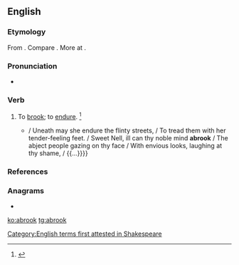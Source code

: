==English==

===Etymology===
From {{prefix|a|brook|gloss2=to endure|lang=en}}. Compare {{cog|ang|ābrūcan||to eat}}. More at {{l|en|brook}}.

===Pronunciation===
* {{a|US}} {{IPA|/əˈbɹʊk/|lang=en}}

===Verb===
{{en-verb}}
# To [[brook]]; to [[endure]]. {{defdate|First attested in the late 16<sup>th</sup> century.}}<ref>{{R:SOED5|page=8}}</ref>
#* {{quote-book|year=1591|author=[[w:William Shakespeare|William Shakespeare]]|title=[[s:The Second Part of King Henry the Sixth|The Second Part of King Henry the Sixth]]|section=act 2, scene 4, lines 8-12|passage={{...}} / Uneath may she endure the flinty streets, / To tread them with her tender-feeling feet. / Sweet Nell, ill can thy noble mind '''abrook''' / The abject people gazing on thy face / With envious looks, laughing at thy shame, / {{...}}}}

===References===
<references/>

===Anagrams===
* {{l|en|boorka}}

[[Category:English terms first attested in Shakespeare]]

[[ko:abrook]]
[[tg:abrook]]